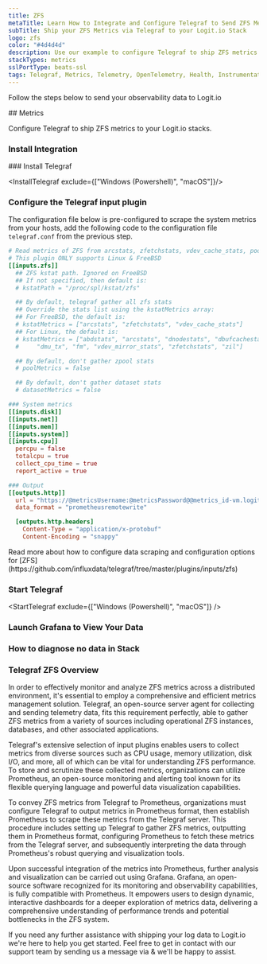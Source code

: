 ```yaml
---
title: ZFS
metaTitle: Learn How to Integrate and Configure Telegraf to Send ZFS Metrics
subTitle: Ship your ZFS Metrics via Telegraf to your Logit.io Stack
logo: zfs
color: "#4d4d4d"
description: Use our example to configure Telegraf to ship ZFS metrics to your Logit.io stacks. Configure Telegraf to send ZFS metrics.
stackTypes: metrics
sslPortType: beats-ssl
tags: Telegraf, Metrics, Telemetry, OpenTelemetry, Health, Instrumentation, ZFS, File System, Zfs
---
```


Follow the steps below to send your observability data to Logit.io

<Steps>
  ## Metrics

  Configure Telegraf to ship ZFS metrics to your Logit.io stacks.
  
  ### Install Integration
  <InstallIntegration/>
  ### Install Telegraf

  <InstallTelegraf exclude={["Windows (Powershell)", "macOS"]}/>

  ### Configure the Telegraf input plugin

  The configuration file below is pre-configured to scrape the system metrics from your hosts, add the following code to the configuration file `telegraf.conf` from the previous step.

  ```toml copy filename="telegraf.conf" showLineNumbers /@metricsUsername/ /@metricsPassword/ /@metrics_id/ /@vmAgentPort/
  # Read metrics of ZFS from arcstats, zfetchstats, vdev_cache_stats, pools and datasets
  # This plugin ONLY supports Linux & FreeBSD
  [[inputs.zfs]]
    ## ZFS kstat path. Ignored on FreeBSD
    ## If not specified, then default is:
    # kstatPath = "/proc/spl/kstat/zfs"

    ## By default, telegraf gather all zfs stats
    ## Override the stats list using the kstatMetrics array:
    ## For FreeBSD, the default is:
    # kstatMetrics = ["arcstats", "zfetchstats", "vdev_cache_stats"]
    ## For Linux, the default is:
    # kstatMetrics = ["abdstats", "arcstats", "dnodestats", "dbufcachestats",
    #     "dmu_tx", "fm", "vdev_mirror_stats", "zfetchstats", "zil"]

    ## By default, don't gather zpool stats
    # poolMetrics = false

    ## By default, don't gather dataset stats
    # datasetMetrics = false
  
  ### System metrics
  [[inputs.disk]]
  [[inputs.net]]
  [[inputs.mem]]
  [[inputs.system]]
  [[inputs.cpu]]
    percpu = false
    totalcpu = true
    collect_cpu_time = true
    report_active = true

  ### Output
  [[outputs.http]]
    url = "https://@metricsUsername:@metricsPassword@@metrics_id-vm.logit.io:@vmAgentPort/api/v1/write"
    data_format = "prometheusremotewrite"

    [outputs.http.headers]
      Content-Type = "application/x-protobuf"
      Content-Encoding = "snappy"
  ```

  <Callout type="info">
    Read more about how to configure data scraping and configuration options for [ZFS](https://github.com/influxdata/telegraf/tree/master/plugins/inputs/zfs)
  </Callout>

  ### Start Telegraf

  <StartTelegraf exclude={["Windows (Powershell)", "macOS"]} />

  ### Launch Grafana to View Your Data

  <LaunchVisualizer type="metrics" />

  ### How to diagnose no data in Stack

  <DiagnoseNoData />

</Steps>

### Telegraf ZFS Overview

In order to effectively monitor and analyze ZFS metrics across a distributed environment, 
it's essential to employ a comprehensive and efficient metrics management solution. Telegraf, 
an open-source server agent for collecting and sending telemetry data, fits this requirement 
perfectly, able to gather ZFS metrics from a variety of sources including operational ZFS 
instances, databases, and other associated applications.

Telegraf's extensive selection of input plugins enables users to collect metrics from diverse 
sources such as CPU usage, memory utilization, disk I/O, and more, all of which can be vital 
for understanding ZFS performance. To store and scrutinize these collected metrics, organizations 
can utilize Prometheus, an open-source monitoring and alerting tool known for its flexible 
querying language and powerful data visualization capabilities.

To convey ZFS metrics from Telegraf to Prometheus, organizations must configure Telegraf to 
output metrics in Prometheus format, then establish Prometheus to scrape these metrics from 
the Telegraf server. This procedure includes setting up Telegraf to gather ZFS metrics, 
outputting them in Prometheus format, configuring Prometheus to fetch these metrics from the 
Telegraf server, and subsequently interpreting the data through Prometheus's robust querying 
and visualization tools.

Upon successful integration of the metrics into Prometheus, further analysis and visualization 
can be carried out using Grafana. Grafana, an open-source software recognized for its monitoring 
and observability capabilities, is fully compatible with Prometheus. It empowers users to design 
dynamic, interactive dashboards for a deeper exploration of metrics data, delivering a 
comprehensive understanding of performance trends and potential bottlenecks in the ZFS system.

If you need any further assistance with shipping your log data to Logit.io we're here to help you get started. 
Feel free to get in contact with our support team by sending us a message via <IntercomButton text="live chat" /> 
& we'll be happy to assist.
